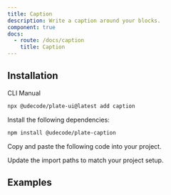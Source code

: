 ```yaml
---
title: Caption
description: Write a caption around your blocks.
component: true
docs:
  - route: /docs/caption
    title: Caption
---
```


<ComponentPreview name="playground-demo" id="media" />

## Installation

<Tabs defaultValue="cli">

<TabsList>
<TabsTrigger value="cli">CLI</TabsTrigger>
<TabsTrigger value="manual">Manual</TabsTrigger>
</TabsList>
<TabsContent value="cli">

```bash
npx @udecode/plate-ui@latest add caption
```

</TabsContent>

<TabsContent value="manual">

<Steps>

<Step>

Install the following dependencies:

```bash
npm install @udecode/plate-caption
```

</Step>

<Step>

Copy and paste the following code into your project.

</Step>

<ComponentSource name="caption" />

<Step>

Update the import paths to match your project setup.

</Step>

</Steps>

</TabsContent>

</Tabs>

## Examples

<ComponentSource name="image-element" />
<ComponentSource name="media-embed-element" />
